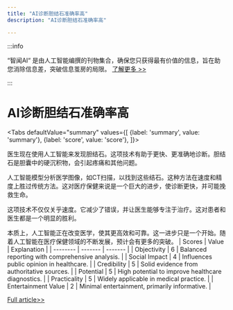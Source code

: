```yaml
---
title: "AI诊断胆结石准确率高"
description: "AI诊断胆结石准确率高"

---
```



:::info

“智闻AI“ 是由人工智能编撰的刊物集合，确保您只获得最有价值的信息，旨在助您消除信息差，突破信息茧房的局限。  [了解更多 >>](/)

:::

# AI诊断胆结石准确率高


<Tabs
	defaultValue="summary"
	values={[
	{label: 'summary', value: 'summary'},
	{label: 'score', value: 'score'},
]}>
<TabItem value="summary">


医生现在使用人工智能来发现胆结石。这项技术有助于更快、更准确地诊断。胆结石是胆囊中的硬沉积物，会引起疼痛和其他问题。

人工智能模型分析医学图像，如CT扫描，以找到这些结石。这种方法在速度和精度上胜过传统方法。这对医疗保健来说是一个巨大的进步，使诊断更快，并可能挽救生命。

这项技术不仅仅关乎速度。它减少了错误，并让医生能够专注于治疗。这对患者和医生都是一个明显的胜利。

本质上，人工智能正在改变医学，使其更高效和可靠。这一进步只是一个开始。随着人工智能在医疗保健领域的不断发展，预计会有更多的突破。
</TabItem>
<TabItem value="score">
	| Scores     | Value   | Explanation |
	| -------- | ------- | ------- |
	| Objectivity  | 6    | Balanced reporting with comprehensive analysis.    |
	| Social Impact | 4     | Influences public opinion in healthcare.    |
	| Credibility    | 5    | Solid evidence from authoritative sources.    |
	| Potential    | 5    | High potential to improve healthcare diagnostics.    |
	| Practicality    | 5    | Widely applicable in medical practice.    |
	| Entertainment Value    | 2    | Minimal entertainment, primarily informative.    |
</TabItem>
</Tabs>

[Full article>>](https://medicalxpress.com/news/2024-07-doctors-successfully-ai-presence-gallstones.html)
